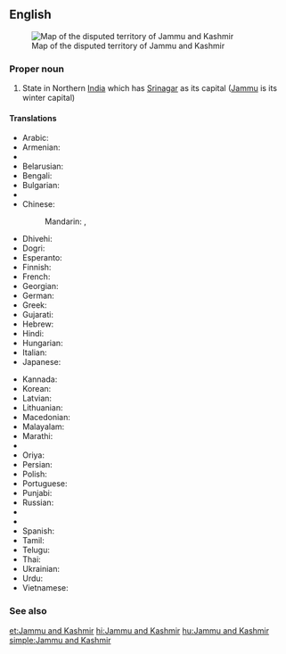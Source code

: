 ==English==
{{wikipedia}}
[[Image:Jammu and Kashmir in India (de-facto) (disputed hatched).svg|thumb|Map of the disputed territory of Jammu and Kashmir]]

===Proper noun===
{{en-proper noun|head=[[Jammu]] and [[Kashmir]]}}

# State in Northern [[India]] which has [[Srinagar]] as its capital ([[Jammu]] is its winter capital)

====Translations====
{{trans-top|Jammu and Kashmir}}
* Arabic: {{t-|ar|جامو وكشمير|m|tr=jāmū wa-kashmīr}}
* Armenian: {{t-|hy|Ջամմու և Քաշմիր}}
* {{trreq|as}}
* Belarusian: {{t-|be|Джаму і Кашмір}}
* Bengali: {{t-|bn|জম্মু ও কাশ্মীর|sc=Beng|tr=jammu ō kāśmīr}}
* Bulgarian: {{t-|bg|Джаму и Кашмир}}
* {{trreq|hne}}
* Chinese:
*: Mandarin: {{t|cmn|查謨-克什米爾邦}}, {{t|cmn|查谟-克什米尔邦|tr=Chámó-Kèshímǐ'ěr-bāng}}
* Dhivehi: {{t-|dv|ޖައްމޫ ކަޝްމީރު|sc=Thaa|tr=ja‘mū kašmīru}}
* Dogri: {{tø|doi|जम्मू और कश्मीर|tr=jammū aur kaśmīr}}
* Esperanto: {{t-|eo|Ĝamuo kaj Kaŝmiro}}
* Finnish: {{t-|fi|Jammu ja Kashmir}}
* French: {{t+|fr|Jammu-et-Cachemire}}
* Georgian: {{t-|ka|ჯამუ და ქაშმირი}}
* German: {{t-|de|Jammu und Kashmir}}
* Greek: {{t-|el|Τζαμού και Κασμίρ}}
* Gujarati: {{t-|gu|જમ્મુ અને કાશ્મીર|tr=jammu anē kāśmīr}}
* Hebrew: {{t-|he|ג'אמו וקשמיר}}
* Hindi: {{t+|hi|जम्मू और कश्मीर|tr=jammū aur kaśmīr}}
* Hungarian: {{t+|hu|Dzsammu és Kasmír}}
* Italian: {{t-|it|Jammu e Kashmir}}
* Japanese: {{t-|ja|ジャンムー・カシミール州|tr=Janmū-Kashimīru-shū}}
{{trans-mid}}
* Kannada: {{t-|kn|ಜಮ್ಮು ಮತ್ತು ಕಾಶ್ಮೀರ|sc=Knda|tr=jammu mattu kāśmīra}}
* Korean: {{t-|ko|잠무 카슈미르 주|tr=Jammu Kasyumireu ju}}
* Latvian: {{t-|lv|Džammu un Kašmīra}}
* Lithuanian: {{t-|lt|Džamu ir Kašmyras}}
* Macedonian: {{t-|mk|Џаму-Кашмир|tr=Džámu-Kašmír}}
* Malayalam: {{t-|ml|ജമ്മു-കശ്മീര്|tr=jammu-kaśmīr}}
* Marathi: {{t-|mr|जम्मू आणि काश्मीर|tr=jammū āṇi kāśmīr}}
* {{trreq|lus}}
* Oriya: {{t-|or|ଜମ୍ମୁ ଓ କଶ୍ମୀର|tr=jammu ō kaśmīr}}
* Persian: {{t-|fa|جامو و کشمیر}}
* Polish: {{t-|pl|Dżammu i Kaszmir}}
* Portuguese: {{t-|pt|Jammu e Caxemira}}
* Punjabi: {{t-|pa|ਜੰਮੂ ਅਤੇ ਕਸ਼ਮੀਰ|tr=jamū atē kaśamīr}}
* Russian: {{t-|ru|Джамму и Кашмир}}
* {{trreq|sat}}
* {{trreq|sip}}
* Spanish: {{t-|es|Jammu y Cachemira}}
* Tamil: {{t-|ta|சம்மு காசுமீர்|tr=cammu kācumīr}}
* Telugu: {{t-|te|జమ్మూ కాశ్మీరు|sc=Telu|tr=jammū kāśmīru}}
* Thai: {{t-|th|รัฐชัมมูและกัศมีร์|tr=rát chammoo láe gàtmee}}
* Ukrainian: {{t-|uk|Джамму й Кашмір}}
* Urdu: {{t-|ur|جموں اور کشمیر|tr=jammū aur kaśmīr}}
* Vietnamese: {{t-|vi|Jammu và Kashmir}}
{{trans-bottom}}

===See also===
{{list:states of India/en}}

[[et:Jammu and Kashmir]]
[[hi:Jammu and Kashmir]]
[[hu:Jammu and Kashmir]]
[[simple:Jammu and Kashmir]]